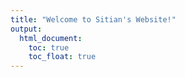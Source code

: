 ```yaml
---
title: "Welcome to Sitian's Website!"
output: 
  html_document:
    toc: true
    toc_float: true
---
```

